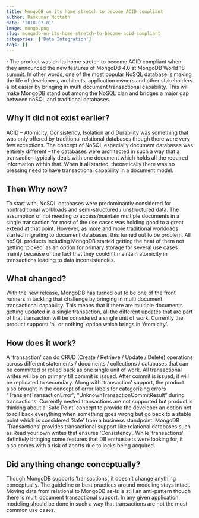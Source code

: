 ```yaml
---
title: MongoDB on its home stretch to become ACID compliant
author: Ramkumar Nottath
date: '2018-07-01'
image: mongo.png
slug: mongodb-on-its-home-stretch-to-become-acid-compliant
categories: ['Data Integration']
tags: []
---
```

{r }
The product was on its home stretch to become ACID compliant when they announced the new features of MongoDB 4.0 at MongoDB World 18 summit. In other words, one of the most popular NoSQL database is making the life of developers, architects, application owners and other stakeholders a lot easier by bringing in multi document transactional capability. This will make MongoDB stand out among the NoSQL clan and bridges a major gap between noSQL and traditional databases.
 
## Why it did not exist earlier? 

ACID – Atomicity, Consistency, Isolation and Durability was something that was only offered by traditional relational databases though there were very few exceptions. The concept of NoSQL especially document databases was entirely different – the databases were architected in such a way that a transaction typically deals with one document which holds all the required information within that. When it all started, theoretically there was no pressing need to have transactional capability in a document model.
 
## Then Why now?

To start with, NoSQL databases were predominantly considered for nontraditional workloads and semi-structured / unstructured data. The assumption of not needing to access/maintain multiple documents in a single transaction for most of the use cases was holding good to a great extend at that point. However, as more and more traditional workloads started migrating to document databases, this turned out to be problem. All noSQL products including MongoDB started getting the heat of them not getting ‘picked’ as an option for primary storage for several use cases mainly because of the fact that they couldn’t maintain atomicity in transactions leading to data inconsistencies.
 
## What changed? 

With the new release, MongoDB has turned out to be one of the front runners in tackling that challenge by bringing in multi document transactional capability.  This means that if there are multiple documents getting updated in a single transaction, all the different updates that are part of that transaction will be considered a single unit of work. Currently the product supporst ‘all or nothing’ option which brings in ‘Atomicity’.
 
## How does it work? 

A ‘transaction’ can do CRUD (Create / Retrieve / Update / Delete) operations across different statements / documents / collections / databases that can be committed or rolled back as one single unit of work. All transactional writes will be on primary till commit is issued. After commit is issued, it will be replicated to secondary. Along with ‘transaction’ support, the product also brought in the concept of error labels for categorizing errors "TransientTransactionError", "UnknownTransactionCommitResult" during transactions. Currently nested transactions are not supported but product is thinking about a 'Safe Point' concept to provide the developer an option not to roll back everything when something goes wrong but go back to a stable point which is considered ‘Safe’ from a business standpoint. MongoDB ‘Transactions’ provides transactional support like relational databases such as Read your own writes that ensures ‘Consistency’. While ‘transactions’ definitely bringing some features that DB enthusiasts were looking for, it also comes with a risk of aborts due to locks being acquired.
 
## Did anything change conceptually? 

Though MongoDB supports 'transactions', it doesn’t change anything conceptually. The guideline or best practices around modeling stays intact. Moving data from relational to MongoDB as-is is still an anti-pattern though there is multi document transactional support. In any given application, modeling should be done in such a way that transactions are not the most common use cases.
